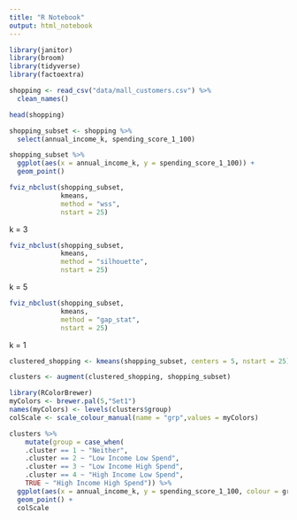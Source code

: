 ```yaml
---
title: "R Notebook"
output: html_notebook
---
```


```r
library(janitor)
library(broom)
library(tidyverse)
library(factoextra)

shopping <- read_csv("data/mall_customers.csv") %>% 
  clean_names()

head(shopping)
```
```r
shopping_subset <- shopping %>% 
  select(annual_income_k, spending_score_1_100)
```

```r
shopping_subset %>% 
  ggplot(aes(x = annual_income_k, y = spending_score_1_100)) +
  geom_point()
```


```r
fviz_nbclust(shopping_subset, 
             kmeans, 
             method = "wss", 
             nstart = 25)
```
k = 3

```r
fviz_nbclust(shopping_subset, 
             kmeans, 
             method = "silhouette", 
             nstart = 25)
```
k = 5

```r
fviz_nbclust(shopping_subset, 
             kmeans, 
             method = "gap_stat", 
             nstart = 25)
```

k = 1

```r
clustered_shopping <- kmeans(shopping_subset, centers = 5, nstart = 25)

clusters <- augment(clustered_shopping, shopping_subset)

library(RColorBrewer)
myColors <- brewer.pal(5,"Set1")
names(myColors) <- levels(clusters$group)
colScale <- scale_colour_manual(name = "grp",values = myColors)

clusters %>% 
    mutate(group = case_when(
    .cluster == 1 ~ "Neither",
    .cluster == 2 ~ "Low Income Low Spend",
    .cluster == 3 ~ "Low Income High Spend",
    .cluster == 4 ~ "High Income Low Spend",
    TRUE ~ "High Income High Spend")) %>% 
  ggplot(aes(x = annual_income_k, y = spending_score_1_100, colour = group)) +
  geom_point() +
  colScale




```

